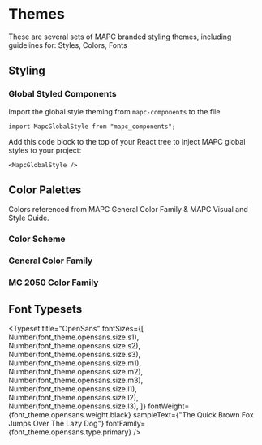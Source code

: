 

<Meta title="Overview/Themes" />

# Themes

These are several sets of MAPC branded styling themes, including guidelines for: Styles, Colors, Fonts

## Styling

### Global Styled Components

Import the global style theming from `mapc-components` to the file

```
import MapcGlobalStyle from "mapc_components";
```

Add this code block to the top of your React tree to inject MAPC global styles to your project:

```
<MapcGlobalStyle />

```

## Color Palettes

Colors referenced from MAPC General Color Family & MAPC Visual and Style Guide.

### Color Scheme

<ColorPalette>
  <ColorItem
    title="MAPC Green"
    subtitle="Greens"
    colors={color_theme.mapcGreen}
  />
  <ColorItem
    title="MAPC Blue"
    subtitle="Blues"
    colors={color_theme.mapcBlue}
  />
  <ColorItem
    title="Yellow Orange"
    subtitle="Clean Energy & Handouts"
    colors={color_theme.mapcYellow}
  />
</ColorPalette>

### General Color Family

<ColorPalette>
  <ColorItem
    title="Oranges"
    subtitle="Oranges"
    colors={color_theme.oranges}
  />
  <ColorItem
    title="Yellows"
    subtitle="Yellows"
    colors={color_theme.yellows}
  />
  <ColorItem
    title="Greens"
    subtitle="Greens"
    colors={color_theme.greens}
  />
  <ColorItem
    title="Blues"
    subtitle="Blues"
    colors={color_theme.blues}
  />
  <ColorItem
    title="Grays"
    subtitle="Grays"
    colors={color_theme.grays}
  />
</ColorPalette>

### MC 2050 Color Family

<ColorPalette>
  <ColorItem
    title="MCYellows"
    subtitle="MCYellows"
    colors={color_theme.MCYellows}
  />
  <ColorItem
    title="MCOranges"
    subtitle="MCOranges"
    colors={color_theme.MCOranges}
  />
  <ColorItem
    title="MCBlues"
    subtitle="MCBlues"
    colors={color_theme.MCBlues}
  />
  <ColorItem
    title="MCLightBlues"
    subtitle="MCLightBlues"
    colors={color_theme.MCLightBlues}
  />
  <ColorItem
    title="MCTeals"
    subtitle="MCTeals"
    colors={color_theme.MCTeals}
  />
  <ColorItem
    title="MCGreens"
    subtitle="MCGreens"
    colors={color_theme.MCGreens}
  />
  <ColorItem
    title="MCMaroons"
    subtitle="MCMaroons"
    colors={color_theme.MCMaroons}
  />
  <ColorItem
    title="MCPurples"
    subtitle="MCPurples"
    colors={color_theme.MCPurples}
  />
  <ColorItem
    title="MCGrays"
    subtitle="MCGrays"
    colors={color_theme.MCGrays}
  />
</ColorPalette>

## Font Typesets

<Typeset
  title="OpenSans"
  fontSizes={[
    Number(font_theme.opensans.size.s1),
    Number(font_theme.opensans.size.s2),
    Number(font_theme.opensans.size.s3),
    Number(font_theme.opensans.size.m1),
    Number(font_theme.opensans.size.m2),
    Number(font_theme.opensans.size.m3),
    Number(font_theme.opensans.size.l1),
    Number(font_theme.opensans.size.l2),
    Number(font_theme.opensans.size.l3),
  ]}
  fontWeight={font_theme.opensans.weight.black}
  sampleText={"The Quick Brown Fox Jumps Over The Lazy Dog"}
  fontFamily={font_theme.opensans.type.primary}
/>
